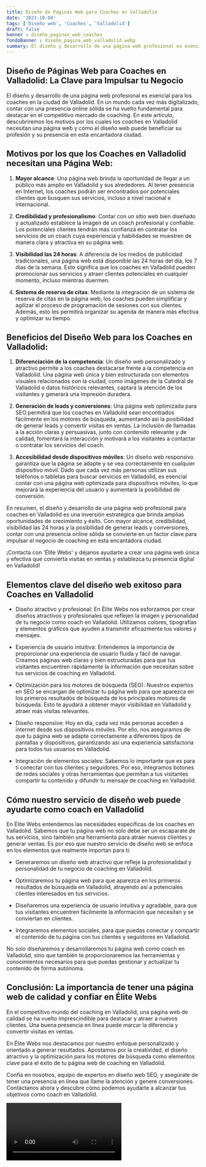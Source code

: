 ```yaml
---
title: Diseño de Páginas Web para Coaches en Valladolid
date: '2023-10-04'
tags: ['Diseño web', 'Coaches', 'Valladolid']
draft: false
banner : diseño_paginas_web_coaches
fondoBanner : diseño_pagina_web_valladolid.webp
summary: El diseño y desarrollo de una página web profesional es esencial para los coaches en la ciudad de Valladolid. En un mundo cada vez más digitalizado, contar con una presencia online sólida se ha vuelto fundamental para destacar en el competitivo mercado de coaching. En este artículo, descubriremos los motivos por los cuales los coaches en Valladolid necesitan una página web y cómo el diseño web puede beneficiar su profesión y su presencia en esta encantadora ciudad.
---
```


## Diseño de Páginas Web para Coaches en Valladolid: La Clave para Impulsar tu Negocio

El diseño y desarrollo de una página web profesional es esencial para los coaches en la ciudad de Valladolid. En un mundo cada vez más digitalizado, contar con una presencia online sólida se ha vuelto fundamental para destacar en el competitivo mercado de coaching. En este artículo, descubriremos los motivos por los cuales los coaches en Valladolid necesitan una página web y cómo el diseño web puede beneficiar su profesión y su presencia en esta encantadora ciudad.

## Motivos por los que los Coaches en Valladolid necesitan una Página Web:

1. **Mayor alcance**: Una página web brinda la oportunidad de llegar a un público más amplio en Valladolid y sus alrededores. Al tener presencia en Internet, los coaches podrán ser encontrados por potenciales clientes que busquen sus servicios, incluso a nivel nacional e internacional.

2. **Credibilidad y profesionalismo**: Contar con un sitio web bien diseñado y actualizado establece la imagen de un coach profesional y confiable. Los potenciales clientes tendrán más confianza en contratar los servicios de un coach cuya experiencia y habilidades se muestren de manera clara y atractiva en su página web.

3. **Visibilidad las 24 horas**: A diferencia de los medios de publicidad tradicionales, una página web está disponible las 24 horas del día, los 7 días de la semana. Esto significa que los coaches en Valladolid pueden promocionar sus servicios y atraer clientes potenciales en cualquier momento, incluso mientras duermen.

4. **Sistema de reserva de citas**: Mediante la integración de un sistema de reserva de citas en la página web, los coaches pueden simplificar y agilizar el proceso de programación de sesiones con sus clientes. Además, esto les permitirá organizar su agenda de manera más efectiva y optimizar su tiempo.

## Beneficios del Diseño Web para los Coaches en Valladolid:

1. **Diferenciación de la competencia**: Un diseño web personalizado y atractivo permite a los coaches destacarse frente a la competencia en Valladolid. Una página web única y bien estructurada con elementos visuales relacionados con la ciudad, como imágenes de la Catedral de Valladolid o datos históricos relevantes, captará la atención de los visitantes y generará una impresión duradera.

2. **Generación de leads y conversiones**: Una página web optimizada para SEO permitirá que los coaches en Valladolid sean encontrados fácilmente en los motores de búsqueda, aumentando así la posibilidad de generar leads y convertir visitas en ventas. La inclusión de llamadas a la acción claras y persuasivas, junto con contenido relevante y de calidad, fomentará la interacción y motivará a los visitantes a contactar o contratar los servicios del coach.

3. **Accesibilidad desde dispositivos móviles**: Un diseño web responsivo garantiza que la página se adapte y se vea correctamente en cualquier dispositivo móvil. Dado que cada vez más personas utilizan sus teléfonos o tabletas para buscar servicios en Valladolid, es esencial contar con una página web optimizada para dispositivos móviles, lo que mejorará la experiencia del usuario y aumentará la posibilidad de conversión.

En resumen, el diseño y desarrollo de una página web profesional para coaches en Valladolid es una inversión estratégica que brinda amplias oportunidades de crecimiento y éxito. Con mayor alcance, credibilidad, visibilidad las 24 horas y la posibilidad de generar leads y conversiones, contar con una presencia online sólida se convierte en un factor clave para impulsar el negocio de coaching en esta encantadora ciudad.

¡Contacta con 'Élite Webs' y déjanos ayudarte a crear una página web única y efectiva que convierta visitas en ventas y establezca tu presencia digital en Valladolid!

<GifSeo />

<Cta />

## Elementos clave del diseño web exitoso para Coaches en Valladolid

- Diseño atractivo y profesional: En Élite Webs nos esforzamos por crear diseños atractivos y profesionales que reflejen la imagen y personalidad de tu negocio como coach en Valladolid. Utilizamos colores, tipografías y elementos gráficos que ayuden a transmitir eficazmente tus valores y mensajes.

- Experiencia de usuario intuitiva: Entendemos la importancia de proporcionar una experiencia de usuario fluida y fácil de navegar. Creamos páginas web claras y bien estructuradas para que tus visitantes encuentren rápidamente la información que necesitan sobre tus servicios de coaching en Valladolid.

- Optimización para los motores de búsqueda (SEO): Nuestros expertos en SEO se encargan de optimizar tu página web para que aparezca en los primeros resultados de búsqueda de los principales motores de búsqueda. Esto te ayudará a obtener mayor visibilidad en Valladolid y atraer más visitas relevantes.

- Diseño responsive: Hoy en día, cada vez más personas acceden a internet desde sus dispositivos móviles. Por ello, nos aseguramos de que tu página web se adapte correctamente a diferentes tipos de pantallas y dispositivos, garantizando así una experiencia satisfactoria para todos tus usuarios en Valladolid.

- Integración de elementos sociales: Sabemos lo importante que es para ti conectar con tus clientes y seguidores. Por eso, integramos botones de redes sociales y otras herramientas que permitan a tus visitantes compartir tu contenido y difundir tu mensaje de coaching en Valladolid.

## Cómo nuestro servicio de diseño web puede ayudarte como coach en Valladolid

En Élite Webs entendemos las necesidades específicas de los coaches en Valladolid. Sabemos que tu página web no solo debe ser un escaparate de tus servicios, sino también una herramienta para atraer nuevos clientes y generar ventas. Es por eso que nuestro servicio de diseño web se enfoca en los elementos que realmente importan para ti:

- Generaremos un diseño web atractivo que refleje la profesionalidad y personalidad de tu negocio de coaching en Valladolid.

- Optimizaremos tu página web para que aparezca en los primeros resultados de búsqueda en Valladolid, atrayendo así a potenciales clientes interesados en tus servicios.

- Diseñaremos una experiencia de usuario intuitiva y agradable, para que tus visitantes encuentren fácilmente la información que necesitan y se conviertan en clientes.

- Integraremos elementos sociales, para que puedas conectar y compartir el contenido de tu página con tus clientes y seguidores en Valladolid.

No solo diseñaremos y desarrollaremos tu página web como coach en Valladolid, sino que también te proporcionaremos las herramientas y conocimientos necesarios para que puedas gestionar y actualizar tu contenido de forma autónoma.

## Conclusión: La importancia de tener una página web de calidad y confiar en Élite Webs

En el competitivo mundo del coaching en Valladolid, una página web de calidad se ha vuelto imprescindible para destacar y atraer a nuevos clientes. Una buena presencia en línea puede marcar la diferencia y convertir visitas en ventas.

En Élite Webs nos destacamos por nuestro enfoque personalizado y orientado a generar resultados. Apostamos por la creatividad, el diseño atractivo y la optimización para los motores de búsqueda como elementos clave para el éxito de tu página web de coaching en Valladolid.

Confía en nosotros, equipo de expertos en diseño web SEO, y asegúrate de tener una presencia en línea que llame la atención y genere conversiones. Contáctanos ahora y descubre cómo podemos ayudarte a alcanzar tus objetivos como coach en Valladolid.

<Video />

<CtaBot job='Coaches' city='Valladolid'/>

<Gmaps query='Valladolid+españa+maps' />
